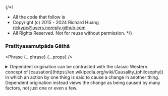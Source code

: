 {/*!
 * All the code that follow is
 * Copyright (c) 2015 - 2024 Richard Huang <rickypc@users.noreply.github.com>.
 * All Rights Reserved. Not for reuse without permission.
 */}


### Pratītyasamutpāda Gāthā

<Phrase {...phrase} {...props} />

<details>
  <summary>
    Dependent origination can be contrasted with the classic Western concept of [causation](https://en.wikipedia.org/wiki/Causality_(philosophy)) in which an action by one thing is said to cause a change in another thing.
    Dependent origination instead views the change as being caused by many factors, not just one or even a few.
  </summary>
  <div>
    {/* @ts-ignore */}
    > Those [dharmas](https://en.wikipedia.org/wiki/Abhidharma)
      which arise from a cause,
      the [Tathāgata](https://en.wikipedia.org/wiki/Tath%C4%81gata)
      has declared their cause.<br />
    > And that which is the cessation of them, thus the great renunciant
      ([sramana](https://en.wikipedia.org/wiki/%C5%9Arama%E1%B9%87a)) has taught.<br />
    > Through [ignorance](https://en.wikipedia.org/wiki/Avidy%C4%81_(Buddhism)),
      [karma](https://en.wikipedia.org/wiki/Karma_in_Buddhism) is accumulated,
      [karma](https://en.wikipedia.org/wiki/Karma_in_Buddhism) is the cause of
      [(re)birth](https://en.wikipedia.org/wiki/Rebirth_(Buddhism)).<br />
    > Through [knowledge](https://en.wikipedia.org/wiki/Praj%C3%B1%C4%81_(Buddhism)),
      [karma](https://en.wikipedia.org/wiki/Karma_in_Buddhism) is not accumulated,
      through absence of [karma](https://en.wikipedia.org/wiki/Karma_in_Buddhism),
      one is not [(re)born](https://en.wikipedia.org/wiki/Rebirth_(Buddhism)).

    The additional verse is [Southeast Asia](https://en.wikipedia.org/wiki/Southeast_Asia) specific
    and does not have an equivalent in any [Buddhist](https://en.wikipedia.org/wiki/Buddhism) text,
    whether in the original [Indic language](https://en.wikipedia.org/wiki/Languages_of_South_Asia#Geographical_distribution) or [Tibetan](https://en.wikipedia.org/wiki/Tibetan_script) or [Chinese](https://en.wikipedia.org/wiki/Chinese_language) translation.

    <MultiLingual {...phrase} />
  </div>
</details>
